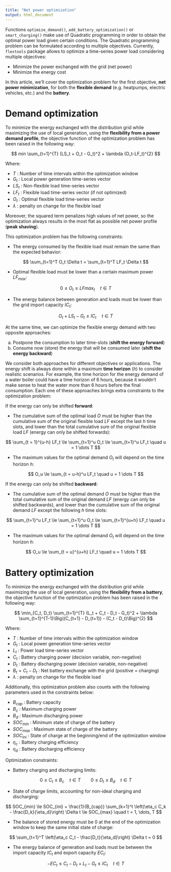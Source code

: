 ```yaml
---
title: "Net power optimization"
output: html_document
---
```


Functions `optimize_demand()`, `add_battery_optimization()` or `smart_charging()` make use of Quadratic programming in order to obtain the optimal power load given certain conditions. The Quadratic programming problem can be formulated according to multiple objectives. Currently, `flextools` package allows to optimize a time-series power load considering multiple objectives:

* Minimize the power exchanged with the grid (net power)
* Minimize the energy cost

In this article, we'll cover the optimization problem for the first objective, **net power minimization**, for both the **flexible demand** (e.g. heatpumps, electric vehicles, etc.) and the **battery**.


# Demand optimization

To minimize the energy exchanged with the distribution grid while maximizing the use of local generation, using the **flexibility from a power demand profile**, the objective function of the optimization problem has been raised in the following way:

$$
min \sum_{t=1}^{T} (LS_t + O_t - G_t)^2 + \lambda (O_t-LF_t)^{2}
$$

Where:

- $T$ : Number of time intervals within the optimization window
- $G_t$ : Local power generation time-series vector
- $LS_t$ : Non-flexible load time-series vector
- $LF_t$ : Flexible load time-series vector (if not optimized)
- $O_t$ : Optimal flexible load time-series vector
- $\lambda$ : penalty on change for the flexible load

Moreover, the squared term penalizes high values of net power, so the optimization always results in the most flat as possible net power profile (**peak shaving**).


This optimization problem has the following constraints:
  
* The energy consumed by the flexible load must remain the same than the expected behavior:

$$
\sum_{t=1}^T O_t \Delta t = \sum_{t=1}^T LF_t \Delta t
$$

* Optimal flexible load must be lower than a certain maximum power $LF_{max}$:

$$
0 \le O_t \le LFmax_t \quad t \in T
$$

* The energy balance between generation and loads must be lower than the grid import capacity $IC_t$:

$$
O_t + LS_t - G_t \le IC_t \quad t \in T
$$

At the same time, we can optimize the flexible energy demand with two opposite approaches:

a. Postpone the consumption to later time-slots (**shift the energy forward**)
b. Consume now (store) the energy that will be consumed later (**shift the energy backward**)

We consider both approaches for different objectives or applications. The energy shift is always done within a maximum **time horizon** ($h$) to consider realistic scenarios. For example, the time horizon for the energy demand of a water boiler could have a time horizon of 6 hours, because it wouldn't make sense to heat the water more than 6 hours before the final consumption. Each one of these approaches brings extra constraints to the optimization problem:

If the energy can only be shifted **forward**:

* The cumulative sum of the optimal load $O$ must be higher than the cumulative sum of the original flexible load $LF$ except the last $h$ time slots, and lower than the total cumulative sum of the original flexible load $LF$ (energy can only be shifted forwards):
    
$$
\sum_{t = 1}^{u-h} LF_t \le \sum_{t=1}^u O_t \le \sum_{t=1}^u LF_t \quad u = 1 \dots T
$$

* The maximum values for the optimal demand $O_t$ will depend on the time horizon $h$:

$$
O_u \le \sum_{t = u-h}^u LF_t \quad u = 1 \dots T
$$


If the energy can only be shifted **backward**:

* The cumulative sum of the optimal demand $O$ must be higher than the total cumulative sum of the original demand $LF$ (energy can only be shifted backwards), and lower than the cumulative sum of the original demand $LF$ except the following $h$ time slots:
    
$$
\sum_{t=1}^u LF_t \le \sum_{t=1}^u O_t \le \sum_{t=1}^{u+h} LF_t \quad u = 1 \dots T
$$

* The maximum values for the optimal demand $O_t$ will depend on the time horizon $h$:

$$
O_u \le \sum_{t = u}^{u+h} LF_t \quad u = 1 \dots T
$$

# Battery optimization

To minimize the energy exchanged with the distribution grid while maximizing the use of local generation, using the **flexibility from a battery**, the objective function of the optimization problem has been raised in the following way:

$$
\min_{C_t, D_t} \sum_{t=1}^{T} (L_t + C_t - D_t - G_t)^2 + \lambda \sum_{t=1}^{T-1}\Big((C_{t+1} - D_{t+1}) - (C_t - D_t)\Big)^{2}
$$


Where:

- $T$ : Number of time intervals within the optimization window
- $G_t$ : Local power generation time-series vector
- $L_t$ : Power load time-series vector
- $C_t$ : Battery charging power (decision variable, non-negative)
- $D_t$ : Battery discharging power (decision variable, non-negative)
- $B_t = C_t - D_t$ : Net battery exchange with the grid (positive = charging)
- $\lambda$ : penalty on change for the flexible load


Additionally, this optimization problem also counts with the following parameters used in the constraints below:

- $B_{cap}$ : Battery capacity
- $B_c$ : Maximum charging power
- $B_d$ : Maximum discharging power
- $SOC_{min}$ : Minimum state of charge of the battery
- $SOC_{max}$ : Maximum state of charge of the battery
- $SOC_{ini}$ : State of charge at the beginning/end of the optimization window
- $\eta_c$ : Battery charging efficiency
- $\eta_d$ : Battery discharging efficiency
  

Optimization constraints:
  
* Battery charging and discharging limits:

$$
0 \le C_t \le B_c \quad t \in T \qquad 0 \le D_t \le B_d \quad t \in T
$$

* State of charge limits, accounting for non-ideal charging and discharging:

$$
SOC_{min} \le SOC_{ini} + \frac{1}{B_{cap}} \sum_{k=1}^t \left(\eta_c C_k - \frac{D_k}{\eta_d}\right) \Delta t \le SOC_{max} \quad t = 1, \dots, T
$$

* The balance of stored energy must be 0 at the end of the optimization window to keep the same initial state of charge:

$$
\sum_{t=1}^T \left(\eta_c C_t - \frac{D_t}{\eta_d}\right) \Delta t = 0
$$

* The energy balance of generation and loads must be between the import capacity $IC_t$ and export capacity $EC_t$:

$$
-EC_t \le C_t - D_t + L_t - G_t \le IC_t \quad t \in T
$$




